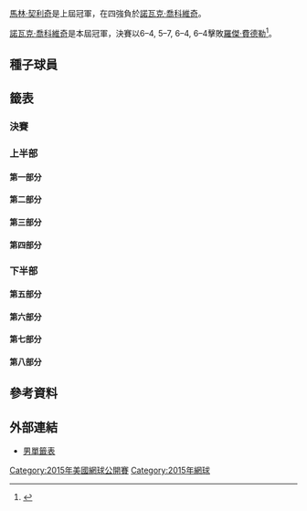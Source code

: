 {{Infobox Tennis Grand Slam events|2015|美國網球公開賽|
 |champ       = {{flagicon|SRB}} [[諾瓦克·喬科維奇|諾瓦克·喬科維奇]]
 |runner      = {{flagicon|SUI}} [[羅傑·費德勒|羅傑·費德勒]]
 |score       = 6–4, 5–7, 6–4, 6–4
 |before_name = 美國網球公開賽男子單打比賽
 |after_name  = 美國網球公開賽男子單打比賽
}}

{{main|2015年美國網球公開賽}}

[[馬林·契利奇|馬林·契利奇]]是上屆冠軍，在四強負於[[諾瓦克·喬科維奇|諾瓦克·喬科維奇]]。

[[諾瓦克·喬科維奇|諾瓦克·喬科維奇]]是本屆冠軍，決賽以6–4, 5–7, 6–4, 6–4擊敗[[羅傑·費德勒|羅傑·費德勒]]<ref>{{citeweb|url=http://www.theguardian.com/sport/2015/sep/13/novak-djokovic-wins-us-open-2015-final-over-roger-federer-after-epic-battle|title=Novak Djokovic wins US Open 2015 final beating Roger Federer in epic battle|date=14 September 2015|work=Guardian|accessdate=15 September 2015|archive-date=2016-08-03|archive-url=https://web.archive.org/web/20160803122113/https://www.theguardian.com/sport/2015/sep/13/novak-djokovic-wins-us-open-2015-final-over-roger-federer-after-epic-battle|dead-url=no}}</ref>。

==種子球員==
{{columns-list|2|
{{seeds|1|一}} '''{{flagicon|SRB}} [[諾瓦克·喬科維奇|諾瓦克·喬科維奇]]（冠軍）'''
{{seeds|2|八}} {{flagicon|SUI}} [[羅傑·費德勒|羅傑·費德勒]]（亞軍）
{{seeds|3|六}} {{flagicon|GBR}} [[安迪·穆雷|安迪·穆雷]]（第四輪）
{{seeds|4|三}} {{flagicon|JPN}} [[錦織圭|錦織圭]]（第一輪）
{{seeds|5|五}} {{flagicon|SUI}} [[斯坦·瓦林卡|斯坦·瓦林卡]]（四強）
{{seeds|6|七}} {{flagicon|CZE}} [[托馬什·貝爾迪赫|托馬什·貝爾迪赫]]（第四輪）
{{seeds|7|四}} {{flagicon|ESP}} [[大衛·費雷爾|大衛·費雷爾]]（第三輪）
{{seeds|8|二}} {{flagicon|ESP}} [[拉斐爾·納達爾|拉斐爾·納達爾]]（第三輪）
{{seeds|9|四}} {{flagicon|CRO}} [[斯坦·瓦林卡|斯坦·瓦林卡]]（四強）
{{seeds|10|二}} {{flagicon|CAN}} [[米洛斯·拉奧尼奇|米洛斯·拉奧尼奇]]（第三輪）
{{seeds|11|五}} {{flagicon|FRA}} [[吉爾·西蒙|吉爾·西蒙]]（第一輪）
{{seeds|12|七}} {{flagicon|FRA}} [[里夏爾·加斯奎特|里夏爾·加斯奎特]]（八強）
{{seeds|13|八}} {{flagicon|USA}} [[約翰·伊斯內爾|約翰·伊斯內爾]]（第四輪）
{{seeds|14|一}} {{flagicon|BEL}} [[大衛·戈芬|大衛·戈芬]]（第三輪，退賽）
{{seeds|15|六}} {{flagicon|RSA}} [[凱文·安德森|凱文·安德森]]（八強）
{{seeds|16|三}} {{flagicon|FRA}} [[加埃爾·蒙菲爾斯|加埃爾·蒙菲爾斯]]（第一輪，肘傷退賽）

{{seeds|17|四}} {{flagicon|BUL}} [[格里戈爾·季米特洛夫|格里戈爾·季米特洛夫]]（第二輪）
{{seeds|18|二}} {{flagicon|ESP}} [[費利西亞諾·洛佩斯|費利西亞諾·洛佩斯]]（八強）
{{seeds|19|三}} {{flagicon|FRA}} [[若-威爾弗裡德·特松加|若-威爾弗裡德·特松加]]（八強）
{{seeds|20|六}} {{flagicon|AUT}} [[多米尼克·蒂姆|多米尼克·蒂姆]]（第三輪）
{{seeds|21|八}} {{flagicon|CRO}} [[伊沃·卡洛維奇|伊沃·卡洛維奇]]（第二輪）
{{seeds|22|五}} {{flagicon|SRB}} [[維克托·特羅伊茨基|維克托·特羅伊茨基]]（第三輪）
{{seeds|23|一}} {{flagicon|ESP}} [[羅伯托·布迪斯塔-阿古特|羅伯托·布迪斯塔-阿古特]]（第四輪）
{{seeds|24|七}} {{flagicon|AUS}} [[伯納德·托米奇|伯納德·托米奇]]（第三輪）
{{seeds|25|一}} {{flagicon|ITA}} [[安德烈亞斯·塞皮|安德烈亞斯·塞皮]]（第三輪）
{{seeds|26|三}} {{flagicon|ESP}} [[托米·羅布雷多|托米·羅布雷多]]（第三輪）
{{seeds|27|四}} {{flagicon|FRA}} [[熱雷米·夏爾迪|熱雷米·夏爾迪]]（第四輪）
{{seeds|28|五}} {{flagicon|USA}} [[傑克·索克|傑克·索克]]（第二輪，中暑退賽）
{{seeds|29|八}} {{flagicon|GER}} [[菲利普·科爾施賴伯|菲利普·科爾施賴伯]]（第三輪）
{{seeds|30|六}} {{flagicon|BRA}} [[托馬斯·貝魯奇|托馬斯·貝魯奇]]（第三輪）
{{seeds|31|七}} {{flagicon|ESP}} [[吉列爾莫·加西亞·洛佩斯|吉列爾莫·加西亞·洛佩斯]]（第三輪）
{{seeds|32|二}} {{flagicon|ITA}} [[法比奧·福尼尼|法比奧·福尼尼]]（第四輪）
}}



==籤表==
{{Draw key}}
===決賽===
{{8TeamBracket-Tennis5
|RD1=八強
|RD2=四強
|RD3=決賽

|team-width=175

|RD1-seed1=1
|RD1-team1='''{{flagicon|SRB}} [[諾瓦克·喬科維奇|諾瓦克·喬科維奇]]
|RD1-score1-1='''6
|RD1-score1-2=3
|RD1-score1-3='''6
|RD1-score1-4='''7<sup>7</sup>
|RD1-score1-5=
|RD1-seed2= 18
|RD1-team2={{flagicon|ESP}} [[費利西亞諾·洛佩斯|費利西亞諾·洛佩斯]]
|RD1-score2-1=1
|RD1-score2-2='''6
|RD1-score2-3=3
|RD1-score2-4=6<sup>2</sup>
|RD1-score2-5=

|RD1-seed3=19
|RD1-team3={{nowrap|{{flagicon|FRA}} [[若-威爾弗裡德·特松加|若-威爾弗裡德·特松加]]}}
|RD1-score3-1=4
|RD1-score3-2=4
|RD1-score3-3='''6
|RD1-score3-4='''7<sup>7</sup>
|RD1-score3-5=4
|RD1-seed4=9
|RD1-team4='''{{flagicon|CRO}} [[馬林·契利奇|馬林·契利奇]]
|RD1-score4-1='''6
|RD1-score4-2='''6
|RD1-score4-3=3
|RD1-score4-4=6<sup>3</sup>
|RD1-score4-5='''6

|RD1-seed5=5
|RD1-team5='''{{flagicon|SUI}} [[斯坦·瓦林卡|斯坦·瓦林卡]]
|RD1-score5-1='''6
|RD1-score5-2='''6
|RD1-score5-3='''6
|RD1-score5-4=
|RD1-score5-5=
|RD1-seed6=15
|RD1-team6={{flagicon|RSA}} [[凱文·安德森|凱文·安德森]]
|RD1-score6-1=4
|RD1-score6-2=4
|RD1-score6-3=0
|RD1-score6-4=
|RD1-score6-5=

|RD1-seed7=12
|RD1-team7={{flagicon|FRA}} [[里夏爾·加斯奎特|里夏爾·加斯奎特]]
|RD1-score7-1=3
|RD1-score7-2=3
|RD1-score7-3=1
|RD1-score7-4=
|RD1-score7-5=
|RD1-seed8=2
|RD1-team8='''{{flagicon|SUI}} [[羅傑·費德勒|羅傑·費德勒]]
|RD1-score8-1='''6
|RD1-score8-2='''6
|RD1-score8-3='''6
|RD1-score8-4=
|RD1-score8-5=

|RD2-seed1=1
|RD2-team1='''{{flagicon|SRB}} [[諾瓦克·喬科維奇|諾瓦克·喬科維奇]]
|RD2-score1-1='''6
|RD2-score1-2='''6
|RD2-score1-3='''6
|RD2-score1-4=
|RD2-score1-5=
|RD2-seed2=9
|RD2-team2={{flagicon|CRO}} [[馬林·契利奇|馬林·契利奇]]
|RD2-score2-1=0
|RD2-score2-2=1
|RD2-score2-3=2
|RD2-score2-4=
|RD2-score2-5=

|RD2-seed3=5
|RD2-team3={{flagicon|SUI}} [[斯坦·瓦林卡|斯坦·瓦林卡]]
|RD2-score3-1=4
|RD2-score3-2=3
|RD2-score3-3=1
|RD2-score3-4=
|RD2-score3-5=
|RD2-seed4=2
|RD2-team4='''{{flagicon|SUI}} [[羅傑·費德勒|羅傑·費德勒]]
|RD2-score4-1='''6
|RD2-score4-2='''6
|RD2-score4-3='''6
|RD2-score4-4=
|RD2-score4-5=

|RD3-seed1=1
|RD3-team1='''{{flagicon|SRB}} [[諾瓦克·喬科維奇|諾瓦克·喬科維奇]]
|RD3-score1-1='''6
|RD3-score1-2=5
|RD3-score1-3='''6
|RD3-score1-4='''6
|RD3-score1-5=
|RD3-seed2=2
|RD3-team2={{flagicon|SUI}} [[羅傑·費德勒|羅傑·費德勒]]
|RD3-score2-1=4
|RD3-score2-2='''7
|RD3-score2-3=4
|RD3-score2-4=4
|RD3-score2-5=
}}

===上半部===
====第一部分====
{{16TeamBracket-Compact-Tennis5
| RD1=第一輪
| RD2=第二輪
| RD3=第三輪
| RD4=第四輪

| RD1-seed01=1
| RD1-team01='''{{flagicon|SRB}} [[諾瓦克·喬科維奇|喬科維奇]]
| RD1-score01-1='''6
| RD1-score01-2='''6
| RD1-score01-3='''6
| RD1-score01-4=
| RD1-score01-5=
| RD1-seed02=
| RD1-team02={{flagicon|BRA}} [[João_Souza|J Souza]]
| RD1-score02-1=1
| RD1-score02-2=1
| RD1-score02-3=1
| RD1-score02-4=
| RD1-score02-5=

| RD1-seed03=
| RD1-team03={{flagicon|CAN}} [[華塞克·波斯比希爾|波斯比希爾]] 
| RD1-score03-1=4
| RD1-score03-2='''6
| RD1-score03-3='''7<sup>7</sup>
| RD1-score03-4=0
| RD1-score03-5=1
| RD1-seed04=
| RD1-team04='''{{nowrap|{{flagicon|AUT}} [[安德烈斯·海德爾-毛瑞爾|海德爾-毛瑞爾]]}}
| RD1-score04-1='''6
| RD1-score04-2=3
| RD1-score04-3=6<sup>0</sup>
| RD1-score04-4='''6
| RD1-score04-5='''6

| RD1-seed05=
| RD1-team05='''{{flagicon|RUS}} [[泰穆拉茲·加巴什維利|加巴什維利]]
| RD1-score05-1='''7<sup>8</sup>
| RD1-score05-2=0
| RD1-score05-3=4
| RD1-score05-4='''6
| RD1-score05-5=0
| RD1-seed06=
| RD1-team06={{flagicon|ESP}} [[巴勃羅·安杜哈爾|安杜哈爾]]
| RD1-score06-1=6<sup>6</sup>
| RD1-score06-2='''6
| RD1-score06-3='''6
| RD1-score06-4=4
| RD1-score06-5=0<sup>r</sup>

| RD1-seed07=Q
| RD1-team07={{flagicon|USA}} [[Tommy_Paul_(tennis)|T Paul]]
| RD1-score07-1=4
| RD1-score07-2=0
| RD1-score07-3=5
| RD1-score07-4=
| RD1-score07-5=
| RD1-seed08=25
| RD1-team08='''{{flagicon|ITA}} [[安德烈亞斯·塞皮|塞皮]]
| RD1-score08-1='''6
| RD1-score08-2='''6
| RD1-score08-3='''7
| RD1-score08-4=
| RD1-score08-5=

| RD1-seed09=23
| RD1-team09='''{{nowrap|{{flagicon|ESP}} [[羅伯托·布迪斯塔-阿古特|阿古特]]}}
| RD1-score09-1='''6
| RD1-score09-2='''6
| RD1-score09-3='''7<sup>9</sup>
| RD1-score09-4=
| RD1-score09-5=
| RD1-seed10=WC
| RD1-team10={{flagicon|FRA}} [[皮埃爾-雨果·赫伯特|赫伯特]]
| RD1-score10-1=3
| RD1-score10-2=2
| RD1-score10-3=6<sup>7</sup>
| RD1-score10-4=
| RD1-score10-5=

| RD1-seed11=
| RD1-team11={{flagicon|POL}} [[傑西·詹努維克茲|詹努維克茲]]
| RD1-score11-1=3
| RD1-score11-2='''6
| RD1-score11-3=2
| RD1-score11-4=4
| RD1-score11-5=
| RD1-seed12=
| RD1-team12='''{{nowrap|{{flagicon|ESP}} [[巴勃羅·卡雷尼奧-巴斯達|卡雷尼奧-巴斯達]]}}
| RD1-score12-1='''6
| RD1-score12-2=4
| RD1-score12-3='''6
| RD1-score12-4='''6
| RD1-score12-5=

| RD1-seed13=
| RD1-team13={{flagicon|POR}} [[喬奧·索薩|索薩]]
| RD1-score13-1=2
| RD1-score13-2=2
| RD1-score13-3='''6
| RD1-score13-4='''6
| RD1-score13-5=6<sup>4</sup>
| RD1-seed14=
| RD1-team14={{flagicon|LTU}} '''[[里查達斯·貝蘭基斯|貝蘭基斯]]
| RD1-score14-1='''6
| RD1-score14-2='''6
| RD1-score14-3=4
| RD1-score14-4=2
| RD1-score14-5='''7<sup>7</sup>

| RD1-seed15=
| RD1-team15={{flagicon|ITA}} [[西莫內·博萊利|博萊利]]
| RD1-score15-1=4
| RD1-score15-2=1
| RD1-score15-3=2
| RD1-score15-4=
| RD1-score15-5=
| RD1-seed16=14
| RD1-team16='''{{flagicon|BEL}} [[大衛·戈芬|戈芬]]
| RD1-score16-1='''6
| RD1-score16-2='''6
| RD1-score16-3='''6
| RD1-score16-4=
| RD1-score16-5=

| RD2-seed01=1
| RD2-team01={{flagicon|SRB}} '''[[諾瓦克·喬科維奇|喬科維奇]]'''
| RD2-score01-1='''6
| RD2-score01-2='''6
| RD2-score01-3='''6'''
| RD2-score01-4=
| RD2-score01-5=
| RD2-seed02=
| RD2-team02={{nowrap|{{flagicon|AUT}} [[安德烈斯·海德爾-毛瑞爾|海德爾-毛瑞爾]]}}
| RD2-score02-1=4
| RD2-score02-2=1
| RD2-score02-3=2
| RD2-score02-4=
| RD2-score02-5=

| RD2-seed03=
| RD2-team03={{flagicon|RUS}} [[泰穆拉茲·加巴什維利|加巴什維利]]
| RD2-score03-1='''6
| RD2-score03-2=3
| RD2-score03-3=6<sup>3</sup>
| RD2-score03-4=1
| RD2-score03-5=
| RD2-seed04=25
| RD2-team04='''{{flagicon|ITA}} [[安德烈亞斯·塞皮|塞皮]]
| RD2-score04-1=3
| RD2-score04-2='''6
| RD2-score04-3='''7<sup>7</sup>
| RD2-score04-4='''6
| RD2-score04-5=

| RD2-seed05=23
| RD2-team05='''{{nowrap|{{flagicon|ESP}} [[羅伯托·布迪斯塔-阿古特|阿古特]]}}
| RD2-score05-1=4
| RD2-score05-2='''6
| RD2-score05-3='''6
| RD2-score05-4=2
| RD2-score05-5='''6
| RD2-seed06=
| RD2-team06={{nowrap|{{flagicon|ESP}} [[巴勃羅·卡雷尼奧-巴斯達|卡雷尼奧-巴斯達]]}}
| RD2-score06-1='''6
| RD2-score06-2=4
| RD2-score06-3=0
| RD2-score06-4='''6
| RD2-score06-5=4

| RD2-seed07=
| RD2-team07={{flagicon|LTU}} [[里查達斯·貝蘭基斯|貝蘭基斯]]
| RD2-score07-1='''7
| RD2-score07-2=4
| RD2-score07-3='''6
| RD2-score07-4=2
| RD2-score07-5=1
| RD2-seed08=14
| RD2-team08='''{{flagicon|BEL}} [[大衛·戈芬|戈芬]]
| RD2-score08-1=5
| RD2-score08-2='''6
| RD2-score08-3=3
| RD2-score08-4='''6
| RD2-score08-5='''6

| RD3-seed01=1
| RD3-team01='''{{flagicon|SRB}} [[諾瓦克·喬科維奇|喬科維奇]]
| RD3-score01-1='''6
| RD3-score01-2='''7
| RD3-score01-3='''7
| RD3-score01-4=
| RD3-score01-5=
| RD3-seed02=25
| RD3-team02={{flagicon|ITA}} [[安德烈亞斯·塞皮|塞皮]]
| RD3-score02-1=3
| RD3-score02-2=5
| RD3-score02-3=5
| RD3-score02-4=
| RD3-score02-5=

| RD3-seed03=23
| RD3-team03='''{{nowrap|{{flagicon|ESP}} [[羅伯托·布迪斯塔-阿古特|阿古特]]}}
| RD3-score03-1=2
| RD3-score03-2=5
| RD3-score03-3='''6
| RD3-score03-4=3
| RD3-score03-5=
| RD3-seed04=14
| RD3-team04={{flagicon|BEL}} [[大衛·戈芬|戈芬]]
| RD3-score04-1='''6
| RD3-score04-2='''7
| RD3-score04-3=3
| RD3-score04-4=1<sup>r</sup>
| RD3-score04-5=

| RD4-seed01=1
| RD4-team01='''{{flagicon|SRB}} [[諾瓦克·喬科維奇|喬科維奇]]
| RD4-score01-1='''6
| RD4-score01-2=4
| RD4-score01-3='''6
| RD4-score01-4='''6
| RD4-score01-5=
| RD4-seed02=23
| RD4-team02={{nowrap|{{flagicon|ESP}} [[羅伯托·布迪斯塔-阿古特|阿古特]]}}
| RD4-score02-1=3
| RD4-score02-2='''6
| RD4-score02-3=4
| RD4-score02-4=3
| RD4-score02-5=
}}

====第二部分====
{{16TeamBracket-Compact-Tennis5
| RD1=第一輪
| RD2=第二輪
| RD3=第三輪
| RD4=第四輪

| RD1-seed01=10
| RD1-team01='''{{flagicon|CAN}} [[米洛斯·拉奧尼奇|拉奧尼奇]]
| RD1-score01-1='''6
| RD1-score01-2='''7<sup>10</sup>
| RD1-score01-3='''6
| RD1-score01-4=
| RD1-score01-5=
| RD1-seed02=
| RD1-team02={{flagicon|USA}} [[提姆·斯姆澤克|斯姆澤克]]
| RD1-score02-1=4
| RD1-score02-2=6<sup>8</sup>
| RD1-score02-3=1
| RD1-score02-4=
| RD1-score02-5=

| RD1-seed03=
| RD1-team03='''{{flagicon|ESP}} [[費爾南多·貝爾達斯科|貝爾達斯科]]
| RD1-score03-1=3
| RD1-score03-2='''6
| RD1-score03-3=6<sup>3</sup>
| RD1-score03-4='''6
| RD1-score03-5='''6
| RD1-seed04=PR
| RD1-team04={{flagicon|GER}} [[托米·哈斯|哈斯]]
| RD1-score04-1='''6
| RD1-score04-2=1
| RD1-score04-3='''7<sup>7</sup>
| RD1-score04-4=3
| RD1-score04-5=1

| RD1-seed05=
| RD1-team05={{flagicon|ITA}} [[Marco_Cecchinato|M Cecchinato]]
| RD1-score05-1='''7<sup>7</sup>
| RD1-score05-2=3
| RD1-score05-3=1
| RD1-score05-4=3
| RD1-score05-5=
| RD1-seed06=PR
| RD1-team06='''{{flagicon|USA}} [[馬爾迪·菲什|菲什]]
| RD1-score06-1=6<sup>5</sup>
| RD1-score06-2='''6
| RD1-score06-3='''6
| RD1-score06-4='''6
| RD1-score06-5=

| RD1-seed07=Q
| RD1-team07={{flagicon|GEO}} [[Nikoloz_Basilashvili|N Basilashvili]]
| RD1-score07-1=6<sup>5</sup>
| RD1-score07-2=1
| RD1-score07-3=3
| RD1-score07-4=
| RD1-score07-5=
| RD1-seed08=18
| RD1-team08='''{{flagicon|ESP}} [[費利西亞諾·洛佩斯|洛佩斯]]
| RD1-score08-1='''7<sup>7</sup>
| RD1-score08-2='''6
| RD1-score08-3='''6
| RD1-score08-4=
| RD1-score08-5=

| RD1-seed09=32
| RD1-team09='''{{flagicon|ITA}} [[法比奧·福尼尼|福尼尼]]
| RD1-score09-1=2
| RD1-score09-2='''6
| RD1-score09-3='''6
| RD1-score09-4='''7<sup>7</sup>
| RD1-score09-5=
| RD1-seed10=
| RD1-team10={{flagicon|USA}} [[斯蒂夫·約翰遜|約翰遜]]
| RD1-score10-1='''6
| RD1-score10-2=3
| RD1-score10-3=4
| RD1-score10-4=6<sup>2</sup>
| RD1-score10-5=

| RD1-seed11=
| RD1-team11='''{{flagicon|URU}} [[巴勃羅·奎瓦斯|奎瓦斯]]
| RD1-score11-1='''6
| RD1-score11-2=3
| RD1-score11-3='''6
| RD1-score11-4='''6
| RD1-score11-5=
| RD1-seed12=
| RD1-team12={{flagicon|ISR}} [[杜迪·塞拉|塞拉]]
| RD1-score12-1=2
| RD1-score12-2='''6
| RD1-score12-3=4
| RD1-score12-4=1
| RD1-score12-5=

| RD1-seed13=Q
| RD1-team13={{flagicon|SWE}} [[伊里亚斯·伊梅尔|伊里亚斯·伊梅尔]]
| RD1-score13-1=3
| RD1-score13-2=2
| RD1-score13-3=2
| RD1-score13-4=
| RD1-score13-5=
| RD1-seed14=
| RD1-team14='''{{nowrap|{{flagicon|ARG}} [[迪亞哥·塞巴斯蒂安·施瓦茲曼|施瓦茲曼]]}}
| RD1-score14-1='''6
| RD1-score14-2='''6
| RD1-score14-3='''6
| RD1-score14-4=
| RD1-score14-5=

| RD1-seed15=
| RD1-team15={{flagicon|CRO}} [[Borna_Ćorić|B Ćorić]]
| RD1-score15-1=3
| RD1-score15-2=2
| RD1-score15-3='''6
| RD1-score15-4=4
| RD1-score15-5=
| RD1-seed16=8
| RD1-team16='''{{flagicon|ESP}} [[拉斐爾·納達爾|納達爾]]
| RD1-score16-1='''6
| RD1-score16-2='''6
| RD1-score16-3=4
| RD1-score16-4='''6
| RD1-score16-5=

| RD2-seed01=10
| RD2-team01='''{{flagicon|CAN}} [[米洛斯·拉奧尼奇|拉奧尼奇]]
| RD2-score01-1='''6
| RD2-score01-2='''6
| RD2-score01-3=6<sup>5</sup>
| RD2-score01-4='''7<sup>7</sup>
| RD2-score01-5=
| RD2-seed02=
| RD2-team02={{flagicon|ESP}} [[費爾南多·貝爾達斯科|貝爾達斯科]]
| RD2-score02-1=2
| RD2-score02-2=4
| RD2-score02-3='''7<sup>7</sup>
| RD2-score02-4=6<sup>1</sup>
| RD2-score02-5=

| RD2-seed03=PR
| RD2-team03={{flagicon|USA}} [[馬爾迪·菲什|菲什]]
| RD2-score03-1='''6
| RD2-score03-2=3
| RD2-score03-3='''6'''
| RD2-score03-4=5
| RD2-score03-5=3
| RD2-seed04=18
| RD2-team04='''{{flagicon|ESP}} [[費利西亞諾·洛佩斯|洛佩斯]]
| RD2-score04-1=2
| RD2-score04-2='''6
| RD2-score04-3= 1
| RD2-score04-4='''7
| RD2-score04-5='''6

| RD2-seed05=32
| RD2-team05='''{{flagicon|ITA}} [[法比奧·福尼尼|福尼尼]]
| RD2-score05-1='''6
| RD2-score05-2='''6
| RD2-score05-3='''6
| RD2-score05-4=
| RD2-score05-5=
| RD2-seed06=
| RD2-team06={{flagicon|URU}} [[巴勃羅·奎瓦斯|奎瓦斯]]
| RD2-score06-1=3
| RD2-score06-2=4
| RD2-score06-3=4
| RD2-score06-4=
| RD2-score06-5=

| RD2-seed07=
| RD2-team07={{nowrap|{{flagicon|ARG}} [[迪亞哥·塞巴斯蒂安·施瓦茲曼|施瓦茲曼]]}}
| RD2-score07-1=6<sup>5</sup>
| RD2-score07-2=3
| RD2-score07-3=5
| RD2-score07-4=
| RD2-score07-5=
| RD2-seed08=8
| RD2-team08='''{{flagicon|ESP}} [[拉斐爾·納達爾|納達爾]]
| RD2-score08-1='''7<sup>7</sup>
| RD2-score08-2='''6
| RD2-score08-3='''7
| RD2-score08-4=
| RD2-score08-5=

| RD3-seed01=10
| RD3-team01={{flagicon|CAN}} [[米洛斯·拉奧尼奇|拉奧尼奇]]
| RD3-score01-1=2
| RD3-score01-2=6<sup>4</sup>
| RD3-score01-3=3
| RD3-score01-4=
| RD3-score01-5=
| RD3-seed02=18
| RD3-team02='''{{flagicon|ESP}} [[費利西亞諾·洛佩斯|洛佩斯]]'''
| RD3-score02-1='''6
| RD3-score02-2='''7<sup>7</sup>
| RD3-score02-3='''6
| RD3-score02-4=
| RD3-score02-5=

| RD3-seed03=32
| RD3-team03='''{{nowrap|{{flagicon|ITA}} [[法比奧·福尼尼|福尼尼]]}}
| RD3-score03-1=3
| RD3-score03-2=4
| RD3-score03-3='''6
| RD3-score03-4='''6
| RD3-score03-5='''6
| RD3-seed04=8
| RD3-team04={{flagicon|ESP}} [[拉斐爾·納達爾|納達爾]]
| RD3-score04-1='''6
| RD3-score04-2='''6
| RD3-score04-3=4
| RD3-score04-4=3
| RD3-score04-5=4

| RD4-seed01=18
| RD4-team01='''{{flagicon|ESP}} [[費利西亞諾·洛佩斯|洛佩斯]]'''
| RD4-score01-1='''6
| RD4-score01-2='''7<sup>7</sup>
| RD4-score01-3='''6
| RD4-score01-4=
| RD4-score01-5=
| RD4-seed02=32
| RD4-team02={{nowrap|{{flagicon|ITA}} [[法比奧·福尼尼|福尼尼]]}}
| RD4-score02-1=3
| RD4-score02-2=6<sup>5</sup>
| RD4-score02-3=1
| RD4-score02-4=
| RD4-score02-5=
}}

====第三部分====
{{16TeamBracket-Compact-Tennis5
| RD1=第一輪
| RD2=第二輪
| RD3=第三輪
| RD4=第四輪

| RD1-seed01=4
| RD1-team01={{flagicon|JPN}} [[錦織圭|錦織]]
| RD1-score01-1=4
| RD1-score01-2='''6
| RD1-score01-3='''6
| RD1-score01-4=6<sup>6</sup>
| RD1-score01-5=4
| RD1-seed02=
| RD1-team02='''{{flagicon|FRA}} [[伯諾瓦·帕爾雷|帕爾雷]]
| RD1-score02-1='''6
| RD1-score02-2=3
| RD1-score02-3=4
| RD1-score02-4='''7<sup>8</sup>
| RD1-score02-5='''6

| RD1-seed03=
| RD1-team03='''{{flagicon|TUR}} [[馬塞爾·伊爾汗|伊爾汗]]
| RD1-score03-1='''6
| RD1-score03-2=2
| RD1-score03-3='''6
| RD1-score03-4=3
| RD1-score03-5=
| RD1-seed04=PR
| RD1-team04={{flagicon|CZE}} [[拉德克·斯泰潘內克|斯泰潘內克]]
| RD1-score04-1=0
| RD1-score04-2='''6
| RD1-score04-3=4
| RD1-score04-4=2<sup>r</sup>
| RD1-score04-5=

| RD1-seed05=
| RD1-team05='''{{flagicon|AUS}} [[山姆·格羅斯|格羅斯]]
| RD1-score05-1=4
| RD1-score05-2='''6
| RD1-score05-3='''7
| RD1-score05-4=0
| RD1-score05-5=
| RD1-seed06=
| RD1-team06={{flagicon|UKR}} [[亞歷山大·多爾戈波洛夫|多爾戈波洛夫]]
| RD1-score06-1='''6
| RD1-score06-2=1
| RD1-score06-3=5
| RD1-score06-4=0<sup>r</sup>
| RD1-score06-5=

| RD1-seed07=Q
| RD1-team07={{flagicon|GER}} [[米夏埃爾·貝雷爾|貝雷爾]]
| RD1-score07-1=2
| RD1-score07-2=2
| RD1-score07-3=4
| RD1-score07-4=
| RD1-score07-5=
| RD1-seed08=26
| RD1-team08='''{{flagicon|ESP}} [[托米·羅布雷多|羅布雷多]]
| RD1-score08-1='''6
| RD1-score08-2='''6
| RD1-score08-3='''6
| RD1-score08-4=
| RD1-score08-5=

| RD1-seed09=19
| RD1-team09='''{{flagicon|FRA}} [[若-威爾弗裡德·特松加|特松加]]
| RD1-score09-1='''6
| RD1-score09-2='''6
| RD1-score09-3='''6
| RD1-score09-4=
| RD1-score09-5=
| RD1-seed10=
| RD1-team10={{flagicon|FIN}} [[亞爾科·涅米寧|涅米寧]]
| RD1-score10-1=3
| RD1-score10-2=1
| RD1-score10-3=1
| RD1-score10-4=
| RD1-score10-5=

| RD1-seed11=
| RD1-team11={{flagicon|SVK}} [[盧卡斯·拉科|拉科]]
| RD1-score11-1=2
| RD1-score11-2=3
| RD1-score11-3=1
| RD1-score11-4=
| RD1-score11-5=
| RD1-seed12=
| RD1-team12='''{{flagicon|ESP}} [[馬塞爾·格拉諾勒斯|格拉諾勒斯]]
| RD1-score12-1='''6
| RD1-score12-2='''6
| RD1-score12-3='''6
| RD1-score12-4=
| RD1-score12-5=

| RD1-seed13=
| RD1-team13='''{{nowrap|{{flagicon|UKR}} [[謝爾蓋·斯坦高夫斯基|斯坦高夫斯基]]}}
| RD1-score13-1='''6
| RD1-score13-2=3
| RD1-score13-3='''7<sup>7</sup>
| RD1-score13-4='''6
| RD1-score13-5=
| RD1-seed14=
| RD1-team14={{flagicon|AUS}} [[約翰·米爾蒙|米爾蒙]]
| RD1-score14-1=1
| RD1-score14-2='''6
| RD1-score14-3=6<sup>3</sup>
| RD1-score14-4=4
| RD1-score14-5=

| RD1-seed15=Q
| RD1-team15='''{{flagicon|UKR}} [[伊利亞·馬爾琴科|馬爾琴科]]
| RD1-score15-1=2
| RD1-score15-2='''6
| RD1-score15-3=5
| RD1-score15-4=
| RD1-score15-5=
| RD1-seed16=16
| RD1-team16={{flagicon|FRA}} [[加埃爾·蒙菲爾斯|蒙菲爾斯]]
| RD1-score16-1='''6
| RD1-score16-2=4
| RD1-score16-3=0<sup>r</sup>
| RD1-score16-4=
| RD1-score16-5=

| RD2-seed01=
| RD2-team01='''{{flagicon|FRA}} [[伯諾瓦·帕爾雷|帕爾雷]]
| RD2-score01-1='''6
| RD2-score01-2=3
| RD2-score01-3='''6
| RD2-score01-4='''6
| RD2-score01-5=
| RD2-seed02=
| RD2-team02={{flagicon|TUR}} [[馬塞爾·伊爾汗|伊爾汗]]
| RD2-score02-1=3
| RD2-score02-2='''6
| RD2-score02-3=4
| RD2-score02-4=3
| RD2-score02-5=

| RD2-seed03=
| RD2-team03={{flagicon|AUS}} [[山姆·格羅斯|格羅斯]]
| RD2-score03-1=4
| RD2-score03-2=6<sup>3</sup>
| RD2-score03-3=4
| RD2-score03-4=
| RD2-score03-5=
| RD2-seed04=26
| RD2-team04='''{{flagicon|ESP}} [[托米·羅布雷多|羅布雷多]]
| RD2-score04-1='''6
| RD2-score04-2='''7<sup>7</sup>
| RD2-score04-3='''6
| RD2-score04-4=
| RD2-score04-5=

| RD2-seed05=19
| RD2-team05='''{{flagicon|FRA}} [[若-威爾弗裡德·特松加|特松加]]
| RD2-score05-1='''6
| RD2-score05-2='''6
| RD2-score05-3='''6
| RD2-score05-4=
| RD2-score05-5=
| RD2-seed06=
| RD2-team06={{flagicon|ESP}} [[馬塞爾·格拉諾勒斯|格拉諾勒斯]]
| RD2-score06-1=3
| RD2-score06-2=4
| RD2-score06-3=3
| RD2-score06-4=
| RD2-score06-5=

| RD2-seed07=
| RD2-team07='''{{nowrap|{{flagicon|UKR}} [[謝爾蓋·斯坦高夫斯基|斯坦高夫斯基]]}}
| RD2-score07-1='''6
| RD2-score07-2='''7<sup>7</sup>
| RD2-score07-3=4
| RD2-score07-4='''6
| RD2-score07-5=
| RD2-seed08=Q
| RD2-team08={{flagicon|UKR}} [[伊利亞·馬爾琴科|馬爾琴科]]
| RD2-score08-1=4
| RD2-score08-2=6<sup>2</sup>
| RD2-score08-3='''6
| RD2-score08-4=4
| RD2-score08-5=

| RD3-seed01=
| RD3-team01='''{{flagicon|FRA}} [[伯諾瓦·帕爾雷|帕爾雷]]
| RD3-score01-1='''7<sup>7</sup>
| RD3-score01-2='''6
| RD3-score01-3='''6
| RD3-score01-4=
| RD3-score01-5=
| RD3-seed02=26
| RD3-team02={{flagicon|ESP}} [[托米·羅布雷多|羅布雷多]]
| RD3-score02-1=6<sup>3</sup>
| RD3-score02-2=1
| RD3-score02-3=1
| RD3-score02-4=
| RD3-score02-5=

| RD3-seed03=19
| RD3-team03='''{{flagicon|FRA}} [[若-威爾弗裡德·特松加|特松加]]
| RD3-score03-1='''6
| RD3-score03-2='''7
| RD3-score03-3='''6
| RD3-score03-4=
| RD3-score03-5=
| RD3-seed04=
| RD3-team04={{nowrap|{{flagicon|UKR}} [[謝爾蓋·斯坦高夫斯基|斯坦高夫斯基]]}}
| RD3-score04-1=3
| RD3-score04-2=5
| RD3-score04-3=2
| RD3-score04-4=
| RD3-score04-5=

| RD4-seed01=
| RD4-team01={{flagicon|FRA}} [[伯諾瓦·帕爾雷|帕爾雷]]
| RD4-score01-1=4
| RD4-score01-2=3
| RD4-score01-3=4
| RD4-score01-4=
| RD4-score01-5=
| RD4-seed02=19
| RD4-team02='''{{nowrap|{{flagicon|FRA}} [[若-威爾弗裡德·特松加|特松加]]}}
| RD4-score02-1='''6
| RD4-score02-2='''6
| RD4-score02-3='''6
| RD4-score02-4=
| RD4-score02-5=
}}

====第四部分====
{{16TeamBracket-Compact-Tennis5
| RD1=第一輪
| RD2=第二輪
| RD3=第三輪
| RD4=第四輪

| RD1-seed01=9
| RD1-team01='''{{flagicon|CRO}} [[馬林·契利奇|契利奇]]
| RD1-score01-1='''6
| RD1-score01-2='''7<sup>7</sup>
| RD1-score01-3='''7<sup>7</sup>
| RD1-score01-4=
| RD1-score01-5=
| RD1-seed02=Q
| RD1-team02={{flagicon|ARG}} [[吉多·佩拉|佩拉]]
| RD1-score02-1=3
| RD1-score02-2=6<sup>3</sup>
| RD1-score02-3=6<sup>3</sup>
| RD1-score02-4=
| RD1-score02-5=

| RD1-seed03=
| RD1-team03={{flagicon|FRA}} [[盧卡斯·普耶|普耶]]
| RD1-score03-1=2
| RD1-score03-2='''7<sup>7</sup>
| RD1-score03-3=2
| RD1-score03-4=4
| RD1-score03-5=
| RD1-seed04=Q
| RD1-team04='''{{flagicon|RUS}} [[伊夫尼·多斯科伊|多斯科伊]]
| RD1-score04-1='''6
| RD1-score04-2=6<sup>3</sup>
| RD1-score04-3='''6
| RD1-score04-4='''6
| RD1-score04-5=

| RD1-seed05=
| RD1-team05={{flagicon|TPE}} [[盧彥勳|盧]]
| RD1-score05-1=3
| RD1-score05-2=3
| RD1-score05-3=0<sup>r</sup>
| RD1-score05-4=
| RD1-score05-5=
| RD1-seed06=
| RD1-team06='''{{nowrap|{{flagicon|KAZ}} [[米哈伊爾·庫庫什金|庫庫什金]]}}
| RD1-score06-1='''6
| RD1-score06-2='''6
| RD1-score06-3=3
| RD1-score06-4=
| RD1-score06-5=

| RD1-seed07=Q
| RD1-team07={{flagicon|AUS}} [[馬修·伊布登|伊布登]]
| RD1-score07-1=4
| RD1-score07-2=2
| RD1-score07-3=4
| RD1-score07-4=
| RD1-score07-5=
| RD1-seed08=17
| RD1-team08='''{{flagicon|BUL}} [[格里戈爾·季米特洛夫|季米特洛夫]]
| RD1-score08-1='''6
| RD1-score08-2='''6
| RD1-score08-3='''6
| RD1-score08-4=
| RD1-score08-5=

| RD1-seed09=27
| RD1-team09='''{{flagicon|FRA}} [[熱雷米·夏爾迪|夏爾迪]]
| RD1-score09-1='''6
| RD1-score09-2='''6
| RD1-score09-3=6<sup>6</sup>
| RD1-score09-4='''6
| RD1-score09-5=
| RD1-seed10=WC
| RD1-team10={{flagicon|USA}} [[Ryan_Shane|R Shane]]
| RD1-score10-1=2
| RD1-score10-2=1
| RD1-score10-3='''7<sup>8</sup>
| RD1-score10-4=2
| RD1-score10-5=

| RD1-seed11=PR
| RD1-team11={{flagicon|GER}} [[弗洛里安·邁爾|邁爾]]
| RD1-score11-1='''7<sup>7</sup>
| RD1-score11-2=3
| RD1-score11-3=3
| RD1-score11-4=0<sup>r</sup>
| RD1-score11-5=
| RD1-seed12=
| RD1-team12='''{{flagicon|SVK}} [[馬丁·卡利扎|卡利扎]]
| RD1-score12-1=6<sup>5</sup>
| RD1-score12-2='''6
| RD1-score12-3='''6
| RD1-score12-4=3
| RD1-score12-5=

| RD1-seed13=
| RD1-team13='''{{flagicon|SRB}} [[Filip_Krajinović|F Krajinović]]
| RD1-score13-1='''6
| RD1-score13-2='''6
| RD1-score13-3='''6
| RD1-score13-4=
| RD1-score13-5=
| RD1-seed14=Q
| RD1-team14={{flagicon|COL}} [[亞歷杭德羅·岡薩雷斯_(網球運動員)|岡薩雷斯]]
| RD1-score14-1=4
| RD1-score14-2=0
| RD1-score14-3=4
| RD1-score14-4=
| RD1-score14-5=

| RD1-seed15=
| RD1-team15={{flagicon|MDA}} [[拉杜·阿爾波特|阿爾波特]]
| RD1-score15-1='''6
| RD1-score15-2=5
| RD1-score15-3=1
| RD1-score15-4=0
| RD1-score15-5=
| RD1-seed16=7
| RD1-team16='''{{flagicon|ESP}} [[大衛·費雷爾|費雷爾]]
| RD1-score16-1=4
| RD1-score16-2='''7
| RD1-score16-3='''6
| RD1-score16-4='''6
| RD1-score16-5=

| RD2-seed01=9
| RD2-team01='''{{flagicon|CRO}} [[馬林·契利奇|契利奇]]
| RD2-score01-1='''6
| RD2-score01-2='''6
| RD2-score01-3='''7
| RD2-score01-4=
| RD2-score01-5=
| RD2-seed02=Q
| RD2-team02={{flagicon|RUS}} [[伊夫尼·多斯科伊|多斯科伊]]
| RD2-score02-1=2
| RD2-score02-2=3
| RD2-score02-3=5
| RD2-score02-4=
| RD2-score02-5=

| RD2-seed03=
| RD2-team03='''{{nowrap|{{flagicon|KAZ}} [[米哈伊爾·庫庫什金|庫庫什金]]}}
| RD2-score03-1='''6
| RD2-score03-2='''7<sup>7</sup>
| RD2-score03-3=2
| RD2-score03-4=4
| RD2-score03-5='''6
| RD2-seed04=17
| RD2-team04={{flagicon|BUL}} [[格里戈爾·季米特洛夫|季米特洛夫]]
| RD2-score04-1=3
| RD2-score04-2=6<sup>2</sup>
| RD2-score04-3='''6
| RD2-score04-4='''6
| RD2-score04-5=4

| RD2-seed05=27
| RD2-team05='''{{flagicon|FRA}} [[熱雷米·夏爾迪|夏爾迪]]
| RD2-score05-1='''7
| RD2-score05-2='''6
| RD2-score05-3='''7<sup>7</sup>
| RD2-score05-4=
| RD2-score05-5=
| RD2-seed06=
| RD2-team06={{flagicon|SVK}} [[馬丁·卡利扎|卡利扎]]
| RD2-score06-1=5
| RD2-score06-2=4
| RD2-score06-3=6<sup>1</sup>
| RD2-score06-4=
| RD2-score06-5=

| RD2-seed07=
| RD2-team07={{flagicon|SRB}} [[Filip_Krajinović|F Krajinović]]
| RD2-score07-1=5
| RD2-score07-2=5
| RD2-score07-3=6<sup>4</sup>
| RD2-score07-4=
| RD2-score07-5=
| RD2-seed08=7
| RD2-team08='''{{flagicon|ESP}} [[大衛·費雷爾|費雷爾]]
| RD2-score08-1='''7
| RD2-score08-2='''7
| RD2-score08-3='''7<sup>7</sup>
| RD2-score08-4=
| RD2-score08-5=

| RD3-seed01=9
| RD3-team01='''{{flagicon|CRO}} [[馬林·契利奇|契利奇]]
| RD3-score01-1=6<sup>5</sup>
| RD3-score01-2='''7<sup>7</sup>
| RD3-score01-3='''6
| RD3-score01-4=6<sup>3</sup>
| RD3-score01-5='''6
| RD3-seed02=
| RD3-team02={{nowrap|{{flagicon|KAZ}} [[米哈伊爾·庫庫什金|庫庫什金]]}}
| RD3-score02-1='''7<sup>7</sup>
| RD3-score02-2=6<sup>1</sup>
| RD3-score02-3=3
| RD3-score02-4='''7<sup>7</sup>
| RD3-score02-5=1

| RD3-seed03=27
| RD3-team03='''{{flagicon|FRA}} [[熱雷米·夏爾迪|夏爾迪]]
| RD3-score03-1='''7<sup>8</sup>
| RD3-score03-2=4
| RD3-score03-3='''6
| RD3-score03-4='''6
| RD3-score03-5=
| RD3-seed04=7
| RD3-team04={{flagicon|ESP}} [[大衛·費雷爾|費雷爾]]
| RD3-score04-1=6<sup>6</sup>
| RD3-score04-2='''6
| RD3-score04-3=3
| RD3-score04-4=1
| RD3-score04-5=

| RD4-seed01=9
| RD4-team01='''{{flagicon|CRO}} [[馬林·契利奇|契利奇]]
| RD4-score01-1='''6
| RD4-score01-2=2
| RD4-score01-3='''7<sup>7</sup>
| RD4-score01-4='''6
| RD4-score01-5=
| RD4-seed02=27
| RD4-team02={{nowrap|{{flagicon|FRA}} [[熱雷米·夏爾迪|夏爾迪]]}}
| RD4-score02-1=3
| RD4-score02-2='''6
| RD4-score02-3=6<sup>2</sup>
| RD4-score02-4=1
| RD4-score02-5=
}}

===下半部===
====第五部分====
{{16TeamBracket-Compact-Tennis5
| RD1=第一輪
| RD2=第二輪
| RD3=第三輪
| RD4=第四輪

| RD1-seed01=5
| RD1-team01='''{{flagicon|SUI}} [[斯坦·瓦林卡|瓦林卡]]
| RD1-score01-1='''7
| RD1-score01-2='''6
| RD1-score01-3='''7<sup>8</sup>
| RD1-score01-4=
| RD1-score01-5=
| RD1-seed02=
| RD1-team02={{nowrap|{{flagicon|ESP}} [[阿爾伯特·拉莫斯|拉莫斯]]}}
| RD1-score02-1=5
| RD1-score02-2=4
| RD1-score02-3=6<sup>6</sup>
| RD1-score02-4=
| RD1-score02-5=

| RD1-seed03=
| RD1-team03='''{{flagicon|KOR}} [[鄭泫|鄭]]
| RD1-score03-1='''6
| RD1-score03-2='''6
| RD1-score03-3='''6
| RD1-score03-4=
| RD1-score03-5=
| RD1-seed04=
| RD1-team04={{flagicon|AUS}} [[詹姆斯·達克沃思|達克沃思]]
| RD1-score04-1=3
| RD1-score04-2=1
| RD1-score04-3=2
| RD1-score04-4=
| RD1-score04-5=

| RD1-seed05=
| RD1-team05={{flagicon|LUX}} [[吉爾·穆勒|穆勒]]
| RD1-score05-1=4
| RD1-score05-2='''6
| RD1-score05-3=4
| RD1-score05-4=4
| RD1-score05-5=
| RD1-seed06=
| RD1-team06='''{{nowrap|{{flagicon|BEL}} [[魯賓·貝蒙爾曼斯|貝蒙爾曼斯]]}}
| RD1-score06-1='''6
| RD1-score06-2=1
| RD1-score06-3='''6
| RD1-score06-4='''6
| RD1-score06-5=

| RD1-seed07=
| RD1-team07={{nowrap|{{flagicon|DOM}} [[維克多·埃斯特雷亞·布爾戈斯|埃斯特雷亞·布爾戈斯]]}}
| RD1-score07-1=2
| RD1-score07-2=3
| RD1-score07-3=2
| RD1-score07-4=
| RD1-score07-5=
| RD1-seed08=28
| RD1-team08='''{{flagicon|USA}} [[傑克·索克|索克]]
| RD1-score08-1='''6
| RD1-score08-2='''6
| RD1-score08-3='''6
| RD1-score08-4=
| RD1-score08-5=

| RD1-seed09=22
| RD1-team09='''{{flagicon|SRB}} [[維克托·特羅伊茨基|特羅伊茨基]]
| RD1-score09-1='''7
| RD1-score09-2='''6
| RD1-score09-3='''6
| RD1-score09-4=
| RD1-score09-5=
| RD1-seed10=WC
| RD1-team10={{flagicon|USA}} [[法蘭西斯·蒂亞弗|蒂亞弗]]
| RD1-score10-1=5
| RD1-score10-2=4
| RD1-score10-3=3
| RD1-score10-4=
| RD1-score10-5=

| RD1-seed11=
| RD1-team11='''{{flagicon|USA}} [[拉傑夫·拉姆|拉姆]]
| RD1-score11-1='''7<sup>7</sup>
| RD1-score11-2='''6
| RD1-score11-3='''6
| RD1-score11-4=
| RD1-score11-5=
| RD1-seed12=WC
| RD1-team12={{flagicon|USA}} [[瑞恩·哈里森|哈里森]]
| RD1-score12-1=6<sup>3</sup>
| RD1-score12-2=4
| RD1-score12-3=1
| RD1-score12-4=
| RD1-score12-5=

| RD1-seed13=
| RD1-team13={{flagicon|LAT}} [[厄內斯特·古爾比斯|古爾比斯]]
| RD1-score13-1='''6
| RD1-score13-2=4
| RD1-score13-3=0<sup>r</sup>
| RD1-score13-4=
| RD1-score13-5=
| RD1-seed14=
| RD1-team14='''{{flagicon|GBR}} [[阿爾亞·貝德尼|貝德尼]]
| RD1-score14-1=3
| RD1-score14-2='''6
| RD1-score14-3=3
| RD1-score14-4=
| RD1-score14-5=

| RD1-seed15=
| RD1-team15='''{{flagicon|USA}} [[唐納德·揚|揚]]
| RD1-score15-1=2
| RD1-score15-2=4
| RD1-score15-3='''6
| RD1-score15-4='''6
| RD1-score15-5='''6
| RD1-seed16=11
| RD1-team16={{flagicon|FRA}} [[吉爾·西蒙|西蒙]]
| RD1-score16-1='''6
| RD1-score16-2='''6
| RD1-score16-3=4
| RD1-score16-4=4
| RD1-score16-5=4

| RD2-seed01=5
| RD2-team01='''{{flagicon|SUI}} [[斯坦·瓦林卡|瓦林卡]]
| RD2-score01-1='''7<sup>7</sup>
| RD2-score01-2='''7<sup>7</sup>
| RD2-score01-3='''7<sup>8</sup>
| RD2-score01-4=
| RD2-score01-5=
| RD2-seed02=
| RD2-team02={{flagicon|KOR}} [[鄭泫|鄭]]
| RD2-score02-1=6<sup>2</sup>
| RD2-score02-2=6<sup>4</sup>
| RD2-score02-3=6<sup>6</sup>
| RD2-score02-4=
| RD2-score02-5=

| RD2-seed03=
| RD2-team03='''{{nowrap|{{flagicon|BEL}} [[魯賓·貝蒙爾曼斯|貝蒙爾曼斯]]}}
| RD2-score03-1=4
| RD2-score03-2=4
| RD2-score03-3='''6
| RD2-score03-4=2
| RD2-score03-5=
| RD2-seed04=28
| RD2-team04={{flagicon|USA}} [[傑克·索克|索克]]
| RD2-score04-1='''6
| RD2-score04-2='''6
| RD2-score04-3=3
| RD2-score04-4=1<sup>r</sup>
| RD2-score04-5=

| RD2-seed05=22
| RD2-team05='''{{flagicon|SRB}} [[維克托·特羅伊茨基|特羅伊茨基]]
| RD2-score05-1='''7<sup>12</sup>
| RD2-score05-2='''6
| RD2-score05-3=3
| RD2-score05-4='''6
| RD2-score05-5=
| RD2-seed06=
| RD2-team06={{flagicon|USA}} [[拉傑夫·拉姆|拉姆]]
| RD2-score06-1=6<sup>10</sup>
| RD2-score06-2=4
| RD2-score06-3='''6
| RD2-score06-4=3
| RD2-score06-5=

| RD2-seed07=
| RD2-team07={{flagicon|GBR}} [[阿爾亞·貝德尼|貝德尼]]
| RD2-score07-1='''6
| RD2-score07-2=4
| RD2-score07-3=4
| RD2-score07-4=2
| RD2-score07-5=
| RD2-seed08=
| RD2-team08='''{{flagicon|USA}} [[唐納德·揚|揚]]
| RD2-score08-1=3
| RD2-score08-2='''6
| RD2-score08-3='''6
| RD2-score08-4='''6
| RD2-score08-5=

| RD3-seed01=5
| RD3-team01='''{{flagicon|SUI}} [[斯坦·瓦林卡|瓦林卡]]
| RD3-score01-1='''6
| RD3-score01-2='''7<sup>7</sup>
| RD3-score01-3='''6
| RD3-score01-4=
| RD3-score01-5=
| RD3-seed02=
| RD3-team02={{nowrap|{{flagicon|BEL}} [[魯賓·貝蒙爾曼斯|貝蒙爾曼斯]]}}
| RD3-score02-1=3
| RD3-score02-2=6<sup>5</sup>
| RD3-score02-3=4
| RD3-score02-4=
| RD3-score02-5=

| RD3-seed03=22
| RD3-team03={{flagicon|SRB}} [[維克托·特羅伊茨基|特羅伊茨基]]
| RD3-score03-1='''6
| RD3-score03-2='''6
| RD3-score03-3=6<sup>3</sup>
| RD3-score03-4=2
| RD3-score03-5=4
| RD3-seed04=
| RD3-team04='''{{flagicon|USA}} [[唐納德·揚|揚]]
| RD3-score04-1=4
| RD3-score04-2=0
| RD3-score04-3='''7<sup>7</sup>
| RD3-score04-4='''6
| RD3-score04-5='''6

| RD4-seed01=5
| RD4-team01='''{{nowrap|{{flagicon|SUI}} [[斯坦·瓦林卡|瓦林卡]]}}
| RD4-score01-1='''6
| RD4-score01-2=1
| RD4-score01-3='''6
| RD4-score01-4='''6
| RD4-score01-5=
| RD4-seed02=
| RD4-team02={{flagicon|USA}} [[唐納德·揚|揚]]
| RD4-score02-1=4
| RD4-score02-2='''6
| RD4-score02-3=3
| RD4-score02-4=4
| RD4-score02-5=
}}

====第六部分====
{{16TeamBracket-Compact-Tennis5
| RD1=第一輪
| RD2=第二輪
| RD3=第三輪
| RD4=第四輪

| RD1-seed01=15
| RD1-team01='''{{flagicon|RSA}} [[凱文·安德森_(網球運動員)|安德森]]
| RD1-score01-1='''7<sup>7</sup>
| RD1-score01-2=6<sup>5</sup>
| RD1-score01-3='''7
| RD1-score01-4='''6
| RD1-score01-5=
| RD1-seed02=Q
| RD1-team02={{flagicon|RUS}} [[安德烈·魯布烈夫_(網球運動員)|魯布烈夫]]
| RD1-score02-1=6<sup>1</sup>
| RD1-score02-2='''7<sup>7</sup>
| RD1-score02-3=5
| RD1-score02-4=3
| RD1-score02-5=

| RD1-seed03=WC
| RD1-team03='''{{flagicon|USA}} [[奧斯汀·克拉吉塞克|克拉吉塞克]]
| RD1-score03-1=3
| RD1-score03-2='''7<sup>8</sup>
| RD1-score03-3='''7<sup>8</sup>
| RD1-score03-4='''7<sup>7</sup>
| RD1-score03-5=
| RD1-seed04=
| RD1-team04={{flagicon|COL}} [[聖地亞哥·基拉爾多|基拉爾多]]
| RD1-score04-1='''6
| RD1-score04-2=6<sup>6</sup>
| RD1-score04-3=6<sup>6</sup>
| RD1-score04-4=6<sup>1</sup>
| RD1-score04-5=

| RD1-seed05=
| RD1-team05={{flagicon|GER}} [[班傑明·貝克爾|貝克爾]]
| RD1-score05-1='''7<sup>11</sup>
| RD1-score05-2=4
| RD1-score05-3=4
| RD1-score05-4=1
| RD1-score05-5=
| RD1-seed06=
| RD1-team06='''{{flagicon|UZB}} [[丹尼斯·伊斯托明|伊斯托明]]
| RD1-score06-1=6<sup>9</sup>
| RD1-score06-2='''6
| RD1-score06-3='''6
| RD1-score06-4='''6
| RD1-score06-5=

| RD1-seed07=
| RD1-team07={{nowrap|{{flagicon|ESP}} [[丹尼爾·吉梅諾-特拉維爾|吉梅諾-特拉維爾]]}}
| RD1-score07-1=5
| RD1-score07-2=3
| RD1-score07-3=5
| RD1-score07-4=
| RD1-score07-5=
| RD1-seed08=20
| RD1-team08='''{{flagicon|AUT}} [[多米尼克·蒂姆|蒂姆]]
| RD1-score08-1='''7
| RD1-score08-2='''6
| RD1-score08-3='''7
| RD1-score08-4=
| RD1-score08-5=

| RD1-seed09=30
| RD1-team09='''{{flagicon|BRA}} [[托馬斯·貝魯奇|貝魯奇]]
| RD1-score09-1='''6
| RD1-score09-2='''7
| RD1-score09-3='''6
| RD1-score09-4=
| RD1-score09-5=
| RD1-seed10=
| RD1-team10={{flagicon|GBR}} [[James_Ward_(tennis)|J Ward]]
| RD1-score10-1=1
| RD1-score10-2=5
| RD1-score10-3=3
| RD1-score10-4=
| RD1-score10-5=

| RD1-seed11=Q
| RD1-team11={{flagicon|FRA}} [[保羅-亨利·馬蒂厄|馬蒂厄]]
| RD1-score11-1=4
| RD1-score11-2='''6
| RD1-score11-3='''7<sup>9</sup>
| RD1-score11-4=1
| RD1-score11-5=2
| RD1-seed12=Q
| RD1-team12='''{{flagicon|JPN}} [[西岡良仁|西岡]]
| RD1-score12-1='''6
| RD1-score12-2=2
| RD1-score12-3=6<sup>7</sup>
| RD1-score12-4='''6
| RD1-score12-5='''6

| RD1-seed13=Q
| RD1-team13={{flagicon|RUS}} [[康斯坦丁·克拉夫丘克|克拉夫丘克]]
| RD1-score13-1=6<sup>6</sup>
| RD1-score13-2=4
| RD1-score13-3=1
| RD1-score13-4=
| RD1-score13-5=
| RD1-seed14=
| RD1-team14='''{{flagicon|FRA}} [[阿德里安·曼納里諾|曼納里諾]]
| RD1-score14-1='''7<sup>8</sup>
| RD1-score14-2='''6
| RD1-score14-3='''6
| RD1-score14-4=
| RD1-score14-5=

| RD1-seed15=
| RD1-team15={{flagicon|AUS}} [[尼克·基爾喬斯|基爾喬斯]]
| RD1-score15-1=5
| RD1-score15-2=3
| RD1-score15-3='''6
| RD1-score15-4=1
| RD1-score15-5=
| RD1-seed16=3
| RD1-team16='''{{flagicon|GBR}} [[安迪·穆雷|穆雷]]
| RD1-score16-1='''7
| RD1-score16-2='''6
| RD1-score16-3=4
| RD1-score16-4='''6
| RD1-score16-5=

| RD2-seed01=15
| RD2-team01='''{{nowrap|{{flagicon|RSA}} [[凱文·安德森_(網球運動員)|安德森]]}}
| RD2-score01-1='''6
| RD2-score01-2='''6
| RD2-score01-3='''6
| RD2-score01-4=
| RD2-score01-5=
| RD2-seed02=WC
| RD2-team02={{flagicon|USA}} [[奧斯汀·克拉吉塞克|克拉吉塞克]]
| RD2-score02-1=3
| RD2-score02-2=4
| RD2-score02-3=2
| RD2-score02-4=
| RD2-score02-5=

| RD2-seed03=
| RD2-team03={{flagicon|UZB}} [[丹尼斯·伊斯托明|伊斯托明]]
| RD2-score03-1=4
| RD2-score03-2=4
| RD2-score03-3=0<sup>r</sup>
| RD2-score03-4=
| RD2-score03-5=
| RD2-seed04=20
| RD2-team04='''{{flagicon|AUT}} [[多米尼克·蒂姆|蒂姆]]
| RD2-score04-1='''6
| RD2-score04-2='''6
| RD2-score04-3=1
| RD2-score04-4=
| RD2-score04-5=

| RD2-seed05=30
| RD2-team05='''{{flagicon|BRA}} [[托馬斯·貝魯奇|貝魯奇]]
| RD2-score05-1='''6
| RD2-score05-2='''6
| RD2-score05-3='''6
| RD2-score05-4=
| RD2-score05-5=
| RD2-seed06=Q
| RD2-team06={{flagicon|JPN}} [[西岡良仁|西岡]]
| RD2-score06-1=0
| RD2-score06-2=3
| RD2-score06-3=4
| RD2-score06-4=
| RD2-score06-5=

| RD2-seed07=
| RD2-team07={{flagicon|FRA}} [[阿德里安·曼納里諾|曼納里諾]]
| RD2-score07-1='''7
| RD2-score07-2='''6
| RD2-score07-3=1
| RD2-score07-4=3
| RD2-score07-5=1
| RD2-seed08=3
| RD2-team08='''{{flagicon|GBR}} [[安迪·穆雷|穆雷]]
| RD2-score08-1=5
| RD2-score08-2=4
| RD2-score08-3='''6
| RD2-score08-4='''6
| RD2-score08-5='''6

| RD3-seed01=15
| RD3-team01='''{{nowrap|{{flagicon|RSA}} [[凱文·安德森_(網球運動員)|安德森]]}}
| RD3-score01-1='''6
| RD3-score01-2='''7<sup>7</sup>
| RD3-score01-3='''7<sup>7</sup>
| RD3-score01-4=
| RD3-score01-5=
| RD3-seed02=20
| RD3-team02={{flagicon|AUT}} [[多米尼克·蒂姆|蒂姆]]
| RD3-score02-1=3
| RD3-score02-2=6<sup>3</sup>
| RD3-score02-3=6<sup>3</sup>
| RD3-score02-4=
| RD3-score02-5=

| RD3-seed03=30
| RD3-team03={{flagicon|BRA}} [[托馬斯·貝魯奇|貝魯奇]]
| RD3-score03-1=3
| RD3-score03-2=2
| RD3-score03-3=5
| RD3-score03-4=
| RD3-score03-5=
| RD3-seed04=3
| RD3-team04='''{{flagicon|GBR}} [[安迪·穆雷|穆雷]]
| RD3-score04-1='''6
| RD3-score04-2='''6
| RD3-score04-3='''7
| RD3-score04-4=
| RD3-score04-5=

| RD4-seed01=15
| RD4-team01='''{{nowrap|{{flagicon|RSA}} [[凱文·安德森_(網球運動員)|安德森]]}}
| RD4-score01-1='''7<sup>7</sup>
| RD4-score01-2='''6
| RD4-score01-3=6<sup>2</sup>
| RD4-score01-4='''7<sup>7</sup>
| RD4-score01-5=
| RD4-seed02= 3
| RD4-team02={{flagicon|GBR}} [[安迪·穆雷|穆雷]]
| RD4-score02-1=6<sup>5</sup>
| RD4-score02-2=3
| RD4-score02-3='''7<sup>7</sup>
| RD4-score02-4=6<sup>0</sup>
| RD4-score02-5=
}}

====第七部分====
{{16TeamBracket-Compact-Tennis5
| RD1=第一輪
| RD2=第二輪
| RD3=第三輪
| RD4=第四輪

| RD1-seed01=6
| RD1-team01='''{{flagicon|CZE}} [[托馬什·貝爾迪赫|貝爾迪赫]]
| RD1-score01-1='''6
| RD1-score01-2='''6
| RD1-score01-3='''6
| RD1-score01-4=
| RD1-score01-5=
| RD1-seed02=WC
| RD1-team02={{flagicon|USA}} [[比約恩·弗拉坦傑洛|弗拉坦傑洛]]
| RD1-score02-1=3
| RD1-score02-2=2
| RD1-score02-3=4
| RD1-score02-4=
| RD1-score02-5=

| RD1-seed03=
| RD1-team03={{flagicon|USA}} [[丹尼斯·庫德拉|庫德拉]]
| RD1-score03-1=3
| RD1-score03-2=5
| RD1-score03-3=1
| RD1-score03-4=
| RD1-score03-5=
| RD1-seed04=Q
| RD1-team04='''{{flagicon|AUT}} [[于爾根·梅爾澤|梅爾澤]]
| RD1-score04-1='''6
| RD1-score04-2='''7
| RD1-score04-3='''6
| RD1-score04-4=
| RD1-score04-5=

| RD1-seed05=
| RD1-team05={{flagicon|USA}} [[薩姆·奎里|奎里]]
| RD1-score05-1=5
| RD1-score05-2=6<sup>6</sup>
| RD1-score05-3=5
| RD1-score05-4=
| RD1-score05-5=
| RD1-seed06=
| RD1-team06='''{{flagicon|FRA}} [[尼古拉·馬俞|馬俞]]
| RD1-score06-1='''7
| RD1-score06-2='''7<sup>8</sup>
| RD1-score06-3='''7
| RD1-score06-4=
| RD1-score06-5=

| RD1-seed07=PR
| RD1-team07={{flagicon|SRB}} [[揚科·蒂普薩雷維奇|蒂普薩雷維奇]]
| RD1-score07-1=6<sup>4</sup>
| RD1-score07-2='''6
| RD1-score07-3='''6
| RD1-score07-4=3
| RD1-score07-5=1
| RD1-seed08=31
| RD1-team08='''{{nowrap|{{flagicon|ESP}} [[吉列爾莫·加西亞·洛佩斯|加西亞·洛佩斯]]}}
| RD1-score08-1='''7<sup>7</sup>
| RD1-score08-2=4
| RD1-score08-3=4
| RD1-score08-4='''6
| RD1-score08-5='''6

| RD1-seed09=24
| RD1-team09='''{{flagicon|AUS}} [[伯納德·托米奇|托米奇]]
| RD1-score09-1=5
| RD1-score09-2='''7<sup>7</sup>
| RD1-score09-3='''6
| RD1-score09-4='''6
| RD1-score09-5=
| RD1-seed10=
| RD1-team10={{flagicon|BIH}} [[達米爾·德祖赫|德祖赫]]
| RD1-score10-1='''7
| RD1-score10-2=6<sup>4</sup>
| RD1-score10-3=4
| RD1-score10-4=3
| RD1-score10-5=

| RD1-seed11=
| RD1-team11={{flagicon|KAZ}} [[亞歷山大·內多維耶斯索夫|內多維耶斯索夫]]
| RD1-score11-1=0
| RD1-score11-2=6<sup>2</sup>
| RD1-score11-3=0<sup>r</sup>
| RD1-score11-4=
| RD1-score11-5=
| RD1-seed12=WC
| RD1-team12='''{{flagicon|AUS}} [[萊頓·休伊特|休伊特]]
| RD1-score12-1='''6
| RD1-score12-2='''7<sup>7</sup>
| RD1-score12-3=1
| RD1-score12-4=
| RD1-score12-5=

| RD1-seed13=
| RD1-team13='''{{flagicon|NED}} [[羅賓·哈塞|哈塞]]
| RD1-score13-1=4
| RD1-score13-2=4
| RD1-score13-3='''6
| RD1-score13-4='''7
| RD1-score13-5='''6
| RD1-seed14=
| RD1-team14={{flagicon|GER}} [[達斯汀·布朗_(網球運動員)|布朗]]
| RD1-score14-1='''6
| RD1-score14-2='''6
| RD1-score14-3=3
| RD1-score14-4=5
| RD1-score14-5=4

| RD1-seed15=
| RD1-team15={{flagicon|AUS}} [[壇納西·科基納基斯|科基納基斯]]
| RD1-score15-1='''6
| RD1-score15-2=1
| RD1-score15-3='''6
| RD1-score15-4=3
| RD1-score15-5=0<sup>r</sup>
| RD1-seed16=12
| RD1-team16='''{{flagicon|FRA}} [[里夏爾·加斯奎特|加斯奎特]]
| RD1-score16-1=4
| RD1-score16-2='''6
| RD1-score16-3=4
| RD1-score16-4='''6
| RD1-score16-5=2

| RD2-seed01=6
| RD2-team01='''{{flagicon|CZE}} [[托馬什·貝爾迪赫|貝爾迪赫]]
| RD2-score01-1='''7<sup>7</sup>
| RD2-score01-2='''6
| RD2-score01-3='''6
| RD2-score01-4=
| RD2-score01-5=
| RD2-seed02=Q
| RD2-team02={{flagicon|AUT}} [[于爾根·梅爾澤|梅爾澤]]
| RD2-score02-1=6<sup>2</sup>
| RD2-score02-2=1
| RD2-score02-3=3
| RD2-score02-4=
| RD2-score02-5=

| RD2-seed03=
| RD2-team03={{flagicon|FRA}} [[尼古拉·馬俞|馬俞]]
| RD2-score03-1=4
| RD2-score03-2=2
| RD2-score03-3='''7<sup>7</sup>
| RD2-score03-4=1
| RD2-score03-5=
| RD2-seed04=31
| RD2-team04='''{{nowrap|{{flagicon|ESP}} [[吉列爾莫·加西亞·洛佩斯|加西亞·洛佩斯]]}}
| RD2-score04-1='''6
| RD2-score04-2='''6
| RD2-score04-3=6<sup>4</sup>
| RD2-score04-4='''6
| RD2-score04-5=

| RD2-seed05=24
| RD2-team05='''{{flagicon|AUS}} [[伯納德·托米奇|托米奇]]
| RD2-score05-1='''6
| RD2-score05-2='''6
| RD2-score05-3=3
| RD2-score05-4=5
| RD2-score05-5='''7
| RD2-seed06=WC
| RD2-team06={{flagicon|AUS}} [[萊頓·休伊特|休伊特]]
| RD2-score06-1=3
| RD2-score06-2=2
| RD2-score06-3='''6
| RD2-score06-4='''7
| RD2-score06-5=5

| RD2-seed07=
| RD2-team07={{flagicon|NED}} [[羅賓·哈塞|哈塞]]
| RD2-score07-1='''6
| RD2-score07-2=3
| RD2-score07-3=6<sup>4</sup>
| RD2-score07-4=4
| RD2-score07-5=
| RD2-seed08=12
| RD2-team08='''{{flagicon|FRA}} [[里夏爾·加斯奎特|加斯奎特]]
| RD2-score08-1=4
| RD2-score08-2='''6
| RD2-score08-3='''7<sup>7</sup>
| RD2-score08-4='''6
| RD2-score08-5=

| RD3-seed01=6
| RD3-team01='''{{flagicon|CZE}} [[托馬什·貝爾迪赫|貝爾迪赫]]
| RD3-score01-1=6<sup>2</sup>
| RD3-score01-2='''7<sup>9</sup>
| RD3-score01-3='''6
| RD3-score01-4='''6
| RD3-score01-5=
| RD3-seed02=31
| RD3-team02={{nowrap|{{flagicon|ESP}} [[吉列爾莫·加西亞·洛佩斯|加西亞·洛佩斯]]}}
| RD3-score02-1='''7<sup>7</sup>
| RD3-score02-2=6<sup>7</sup>
| RD3-score02-3=3
| RD3-score02-4=3
| RD3-score02-5=

| RD3-seed03=24
| RD3-team03={{flagicon|AUS}} [[伯納德·托米奇|托米奇]]
| RD3-score03-1=4
| RD3-score03-2=3
| RD3-score03-3=1
| RD3-score03-4=
| RD3-score03-5=
| RD3-seed04=12
| RD3-team04='''{{flagicon|FRA}} [[里夏爾·加斯奎特|加斯奎特]]
| RD3-score04-1='''6
| RD3-score04-2='''6
| RD3-score04-3='''6
| RD3-score04-4=
| RD3-score04-5=

| RD4-seed01=6
| RD4-team01={{flagicon|CZE}} [[托馬什·貝爾迪赫|貝爾迪赫]]
| RD4-score01-1='''6
| RD4-score01-2=3
| RD4-score01-3=4
| RD4-score01-4=1
| RD4-score01-5=
| RD4-seed02=12
| RD4-team02='''{{nowrap|{{flagicon|FRA}} [[里夏爾·加斯奎特|加斯奎特]]}}
| RD4-score02-1=2
| RD4-score02-2='''6
| RD4-score02-3='''6
| RD4-score02-4='''6
| RD4-score02-5=
}}

====第八部分====
{{16TeamBracket-Compact-Tennis5
| RD1=第一輪
| RD2=第二輪
| RD3=第三輪
| RD4=第四輪

| RD1-seed01=13
| RD1-team01='''{{flagicon|USA}} [[約翰·伊斯內爾|伊斯內爾]]
| RD1-score01-1='''6
| RD1-score01-2='''6
| RD1-score01-3='''6
| RD1-score01-4=
| RD1-score01-5=
| RD1-seed02=
| RD1-team02={{flagicon|TUN}} [[馬利克·查斯利|查斯利]]
| RD1-score02-1=2
| RD1-score02-2=3
| RD1-score02-3=4
| RD1-score02-4=
| RD1-score02-5=

| RD1-seed03=Q
| RD1-team03={{flagicon|AUS}} [[約翰-派屈克·史密斯|史密斯]]
| RD1-score03-1=1
| RD1-score03-2='''6
| RD1-score03-3=5
| RD1-score03-4=6<sup>4</sup>
| RD1-score03-5=
| RD1-seed04=
| RD1-team04='''{{flagicon|RUS}} [[米哈伊爾·尤日尼|尤日尼]]
| RD1-score04-1='''6
| RD1-score04-2=3
| RD1-score04-3='''7
| RD1-score04-4='''7<sup>7</sup>
| RD1-score04-5=

| RD1-seed05=
| RD1-team05='''{{flagicon|CZE}} [[吉力·維斯利|維斯利]]
| RD1-score05-1='''6
| RD1-score05-2='''6
| RD1-score05-3='''6
| RD1-score05-4=
| RD1-score05-5=
| RD1-seed06=
| RD1-team06={{flagicon|ITA}} [[保羅·洛倫齊|洛倫齊]]
| RD1-score06-1=4
| RD1-score06-2=4
| RD1-score06-3=4
| RD1-score06-4=
| RD1-score06-5=

| RD1-seed07=
| RD1-team07={{flagicon|ARG}} [[費德里科·德爾波尼斯|德爾波尼斯]]
| RD1-score07-1=3
| RD1-score07-2=5
| RD1-score07-3=5
| RD1-score07-4=
| RD1-score07-5=
| RD1-seed08=21
| RD1-team08='''{{flagicon|CRO}} [[伊沃·卡洛維奇|卡洛維奇]]
| RD1-score08-1='''6
| RD1-score08-2='''7
| RD1-score08-3='''7
| RD1-score08-4=
| RD1-score08-5=

| RD1-seed09=29
| RD1-team09='''{{nowrap|{{flagicon|GER}} [[菲利普·科爾施賴伯|科爾施賴伯]]}}
| RD1-score09-1=6<sup>0</sup>
| RD1-score09-2='''6
| RD1-score09-3='''6
| RD1-score09-4=2
| RD1-score09-5='''6
| RD1-seed10=Q
| RD1-team10={{flagicon|GER}} [[亞歷山大·茲維列夫|茲維列夫]]
| RD1-score10-1='''7<sup>7</sup>
| RD1-score10-2=2
| RD1-score10-3=0
| RD1-score10-4='''6
| RD1-score10-5=4

| RD1-seed11=WC
| RD1-team11={{flagicon|USA}} [[賈里德·唐納森|唐納森]]
| RD1-score11-1=6<sup>7</sup>
| RD1-score11-2=0
| RD1-score11-3=6<sup>4</sup>
| RD1-score11-4=
| RD1-score11-5=
| RD1-seed12=
| RD1-team12='''{{flagicon|CZE}} [[盧卡斯·拉索爾|拉索爾]]
| RD1-score12-1='''7<sup>9</sup>
| RD1-score12-2='''6
| RD1-score12-3='''7<sup>7</sup>
| RD1-score12-4=
| RD1-score12-5=

| RD1-seed13=
| RD1-team13={{flagicon|CYP}} [[馬科斯·巴格達蒂斯|巴格達蒂斯]]
| RD1-score13-1='''7<sup>7</sup>
| RD1-score13-2=3
| RD1-score13-3=2
| RD1-score13-4=1<sup>r</sup>
| RD1-score13-5=
| RD1-seed14=
| RD1-team14='''{{flagicon|BEL}} [[史提夫·達爾西斯|達爾西斯]]
| RD1-score14-1=6<sup>2</sup>
| RD1-score14-2='''6
| RD1-score14-3='''6
| RD1-score14-4=3
| RD1-score14-5=

| RD1-seed15=
| RD1-team15={{flagicon|ARG}} [[萊昂納多·梅耶爾|梅耶爾]]
| RD1-score15-1=1
| RD1-score15-2=2
| RD1-score15-3=2
| RD1-score15-4=
| RD1-score15-5=
| RD1-seed16=2
| RD1-team16='''{{flagicon|SUI}} [[羅傑·費德勒|費德勒]]
| RD1-score16-1='''6
| RD1-score16-2='''6
| RD1-score16-3='''6
| RD1-score16-4=
| RD1-score16-5=

| RD2-seed01=13
| RD2-team01='''{{flagicon|USA}} [[約翰·伊斯內爾|伊斯內爾]]
| RD2-score01-1='''6
| RD2-score01-2='''6
| RD2-score01-3='''6
| RD2-score01-4=
| RD2-score01-5=
| RD2-seed02=
| RD2-team02={{flagicon|RUS}} [[米哈伊爾·尤日尼|尤日尼]]
| RD2-score02-1=3
| RD2-score02-2=4
| RD2-score02-3=4
| RD2-score02-4=
| RD2-score02-5=

| RD2-seed03=
| RD2-team03={{flagicon|CZE}} '''[[吉力·維斯利|維斯利]]
| RD2-score03-1='''7<sup>7</sup>
| RD2-score03-2=3
| RD2-score03-3=3
| RD2-score03-4='''6
| RD2-score03-5='''7<sup>7</sup>
| RD2-seed04=21
| RD2-team04={{flagicon|CRO}} [[伊沃·卡洛維奇|卡洛維奇]]
| RD2-score04-1=6<sup>3</sup>
| RD2-score04-2='''6
| RD2-score04-3='''6
| RD2-score04-4=2
| RD2-score04-5=6<sup>4</sup>

| RD2-seed05=29
| RD2-team05='''{{nowrap|{{flagicon|GER}} [[菲利普·科爾施賴伯|科爾施賴伯]]}}
| RD2-score05-1='''7<sup>7</sup>
| RD2-score05-2='''6
| RD2-score05-3='''6
| RD2-score05-4=
| RD2-score05-5=
| RD2-seed06=
| RD2-team06={{flagicon|CZE}} [[盧卡斯·拉索爾|拉索爾]]
| RD2-score06-1=6<sup>4</sup>
| RD2-score06-2=2
| RD2-score06-3=2
| RD2-score06-4=
| RD2-score06-5=

| RD2-seed07=
| RD2-team07={{flagicon|BEL}} [[史提夫·達爾西斯|達爾西斯]]
| RD2-score07-1=1
| RD2-score07-2=2
| RD2-score07-3=1
| RD2-score07-4=
| RD2-score07-5=
| RD2-seed08=2
| RD2-team08='''{{flagicon|SUI}} [[羅傑·費德勒|費德勒]]
| RD2-score08-1='''6
| RD2-score08-2='''6
| RD2-score08-3='''6
| RD2-score08-4=
| RD2-score08-5=

| RD3-seed01=13
| RD3-team01='''{{flagicon|USA}} [[約翰·伊斯內爾|伊斯內爾]]
| RD3-score01-1='''6
| RD3-score01-2='''6
| RD3-score01-3=0
| RD3-score01-4=
| RD3-score01-5=
| RD3-seed02=
| RD3-team02={{flagicon|CZE}} [[吉力·維斯利|維斯利]]
| RD3-score02-1=3
| RD3-score02-2=4
| RD3-score02-3=0<sup>r</sup>
| RD3-score02-4=
| RD3-score02-5=

| RD3-seed03=29
| RD3-team03={{nowrap|{{flagicon|GER}} [[菲利普·科爾施賴伯|科爾施賴伯]]}}
| RD3-score03-1=3
| RD3-score03-2=4
| RD3-score03-3=4
| RD3-score03-4=
| RD3-score03-5=
| RD3-seed04=2
| RD3-team04='''{{flagicon|SUI}} [[羅傑·費德勒|費德勒]]
| RD3-score04-1='''6
| RD3-score04-2='''6
| RD3-score04-3='''6
| RD3-score04-4=
| RD3-score04-5=

| RD4-seed01=13
| RD4-team01={{flagicon|USA}} [[約翰·伊斯內爾|伊斯內爾]]
| RD4-score01-1=6<sup>0</sup>
| RD4-score01-2=6<sup>6</sup>
| RD4-score01-3=5
| RD4-score01-4=
| RD4-score01-5=
| RD4-seed02=2
| RD4-team02='''{{nowrap|{{flagicon|SUI}} [[羅傑·費德勒|費德勒]]}}
| RD4-score02-1='''7<sup>7</sup>
| RD4-score02-2='''7<sup>8</sup>
| RD4-score02-3='''7
| RD4-score02-4=
| RD4-score02-5=
}}

==參考資料==
{{reflist}}

==外部連結==
* [https://web.archive.org/web/20150922001955/http://2015.usopen.org/en_US/scores/draws/ms/msdraw.pdf 男單籤表]

{{美網單打賽程表}}
{{美網男單冠軍}}

[[Category:2015年美國網球公開賽|Category:2015年美國網球公開賽]]
[[Category:2015年網球|Category:2015年網球]]